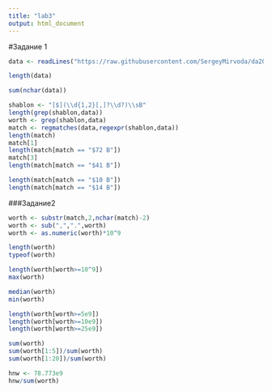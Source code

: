 ```yaml
---
title: "lab3"
output: html_document
---
```

#Задание 1

```r

data <- readLines("https://raw.githubusercontent.com/SergeyMirvoda/da2016/master/data/forbes.htm")

length(data)

sum(nchar(data))

shablon <- "[$](\\d{1,2}[,]?\\d?)\\sB"
length(grep(shablon,data))
worth <- grep(shablon,data)
match <- regmatches(data,regexpr(shablon,data))
length(match)
match[1]
length(match[match == "$72 B"])
match[3]
length(match[match == "$41 B"])

length(match[match == "$10 B"])
length(match[match == "$14 B"])
```

###Задание2

```r

worth <- substr(match,2,nchar(match)-2)
worth <- sub(",",".",worth)
worth <- as.numeric(worth)*10^9

length(worth)
typeof(worth)

length(worth[worth>=10^9])
max(worth)

median(worth)
min(worth)

length(worth[worth>=5e9])
length(worth[worth>=10e9])
length(worth[worth>=25e9])

sum(worth)
sum(worth[1:5])/sum(worth)
sum(worth[1:20])/sum(worth)

hnw <- 78.773e9
hnw/sum(worth)

```